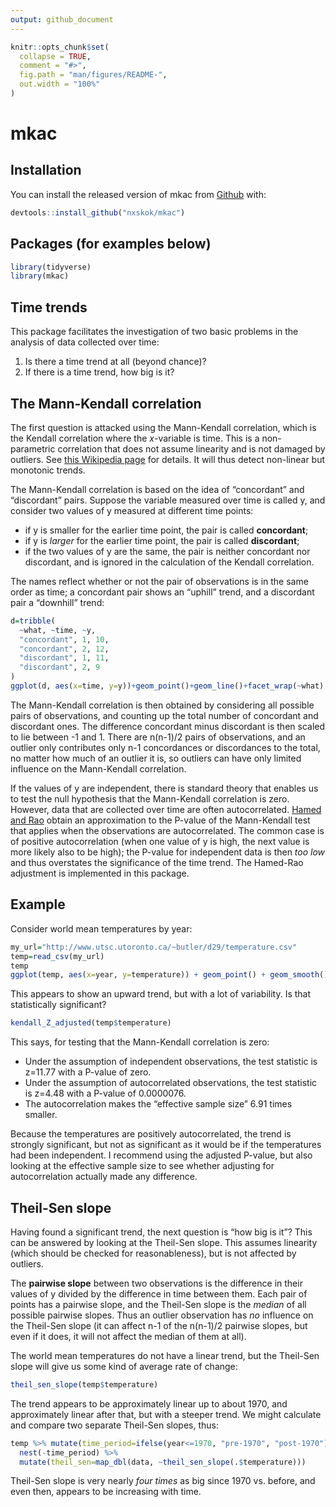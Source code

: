 ```yaml
---
output: github_document
---
```


<!-- README.md is generated from README.Rmd. Please edit that file -->

```r
knitr::opts_chunk$set(
  collapse = TRUE,
  comment = "#>",
  fig.path = "man/figures/README-",
  out.width = "100%"
)
```
# mkac


## Installation

You can install the released version of mkac from [Github](https://github.com/nxskok/mkac) with:

```r
devtools::install_github("nxskok/mkac")
```

## Packages (for examples below)

```r
library(tidyverse)
library(mkac)
```


## Time trends

This package facilitates the investigation of two basic problems in the analysis of data collected over time:

1. Is there a time trend at all (beyond chance)?
2. If there is a time trend, how big is it?

## The Mann-Kendall correlation

The first question is attacked using the Mann-Kendall correlation, which is the Kendall correlation where the $x$-variable is time. This is a non-parametric correlation that does not assume linearity and is not damaged by outliers. See [this Wikipedia page ](https://en.wikipedia.org/wiki/Kendall_rank_correlation_coefficient) for details. It will thus detect non-linear but monotonic trends. 

The Mann-Kendall correlation is based on the idea of "concordant" and "discordant" pairs. Suppose the variable measured over time is called y, and consider two values of y measured at different time points:

- if y is smaller for the earlier time point, the pair is called **concordant**;
- if y is *larger* for the earlier time point, the pair is called **discordant**;
- if the two values of y are the same, the pair is neither concordant nor discordant, and is ignored in the calculation of the Kendall correlation.

The names reflect whether or not the pair of observations is in the same order as time; a concordant pair shows an "uphill" trend, and a discordant pair a "downhill" trend:

```r
d=tribble(
  ~what, ~time, ~y,
  "concordant", 1, 10,
  "concordant", 2, 12,
  "discordant", 1, 11, 
  "discordant", 2, 9
)
ggplot(d, aes(x=time, y=y))+geom_point()+geom_line()+facet_wrap(~what)
```

The Mann-Kendall correlation is then obtained by considering all possible pairs of observations, and counting up the total number of concordant and discordant ones. The difference concordant minus discordant is then scaled to lie between -1 and 1. There are n(n-1)/2 pairs of observations, and an outlier only contributes only n-1 concordances or discordances to the total, no matter how much of an outlier it is, so outliers can have only limited influence on the Mann-Kendall correlation.

If the values of y are independent, there is standard theory that enables us to test the null hypothesis that the Mann-Kendall correlation is zero. However, data that are collected over time are often autocorrelated. [Hamed and Rao](http://resolver.scholarsportal.info/resolve/00221694/v204i1-4/182_ammttfad) obtain an approximation to the P-value of the Mann-Kendall test that applies when the observations are autocorrelated. The common case is of positive autocorrelation (when one value of y is high, the next value is more likely also to be high); the P-value for independent data is then *too low* and thus overstates the significance of the time trend. The Hamed-Rao adjustment is implemented in this package.

## Example

Consider world mean temperatures by year:

```r
my_url="http://www.utsc.utoronto.ca/~butler/d29/temperature.csv"
temp=read_csv(my_url)
temp
ggplot(temp, aes(x=year, y=temperature)) + geom_point() + geom_smooth()
```

This appears to show an upward trend, but with a lot of variability. Is that statistically significant?

```r
kendall_Z_adjusted(temp$temperature)
```

This says, for testing that the Mann-Kendall correlation is zero:

- Under the assumption of independent observations, the test statistic is z=11.77 with a P-value of zero. 
- Under the assumption of autocorrelated observations, the test statistic is z=4.48 with a P-value of 0.0000076.
- The autocorrelation makes the "effective sample size" 6.91 times smaller.

Because the temperatures are positively autocorrelated, the trend is strongly significant, but not as significant as it would be if the temperatures had been independent. I recommend using the adjusted P-value, but also looking at the effective sample size to see whether adjusting for autocorrelation actually made any difference. 

## Theil-Sen slope

Having found a significant trend, the next question is "how big is it"? This can be answered by looking at the Theil-Sen slope. This assumes linearity (which should be checked for reasonableness), but is not affected by outliers.

The **pairwise slope** between two observations is the difference in their values of y divided by the difference in time between them. Each pair of points has a pairwise slope, and the Theil-Sen slope is the *median* of all possible pairwise slopes. Thus an outlier observation has *no* influence on the Theil-Sen slope (it can affect n-1 of the n(n-1)/2 pairwise slopes, but even if it does, it will not affect the median of them at all).

The world mean temperatures do not have a linear trend, but the Theil-Sen slope will give us some kind of average rate of change:

```r
theil_sen_slope(temp$temperature)
```

The trend appears to be approximately linear up to about 1970, and approximately linear after that, but with a steeper trend. We might calculate and compare two separate Theil-Sen slopes, thus:

```r
temp %>% mutate(time_period=ifelse(year<=1970, "pre-1970", "post-1970")) %>% 
  nest(-time_period) %>% 
  mutate(theil_sen=map_dbl(data, ~theil_sen_slope(.$temperature)))
```

Theil-Sen slope is very nearly *four times* as big since 1970 vs. before, and even then, appears to be increasing with time.

